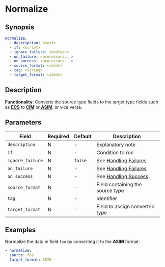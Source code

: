 # Normalize

## Synopsis
```yaml
normalize:
  - description: <text>
  - if: <script>
  - ignore_failure: <boolean>
  - on_failure: <processors...>
  - on_success: <processors...>
  - source_format: <ident>
  - tag: <string>
  - target_format: <ident>
```

## Description

**Functionality**: Converts the source type fields to the target type fields such as [**ECS**](/docs/reference/ecs.mdx) to [**CIM**](/docs/reference/cim.mdx) or [**ASIM**](/docs/reference/asim.mdx), or vice versa.

## Parameters

|Field|Required|Default|Description|
|---|---|---|---|
|`description`|N|-|Explanatory note|
|`if`|N|-|Condition to run|
|`ignore_failure`|N|`false`|See [Handling Failures](../handling-failures.mdx)|
|`on_failure`|N|-|See [Handling Failures](../handling-failures.mdx)|
|`on_success`|N|-|See [Handling Success](../handling-success.mdx)|
|`source_format`|N|-|Field containing the source type|
|`tag`|N|-|Identifier|
|`target_format`|N|-|Field to assign converted type|

## Examples

Normalize the data in field `foo` by converting it to the **ASIM** format:

```yaml
- normalize:
  source: foo
  target_format: ASIM
```
